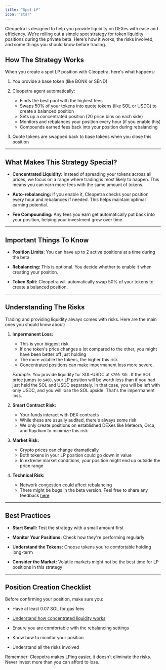 ```yaml
---
title: "Spot LP"
icon: "star"
---
```


Cleopetra is designed to help you provide liquidity on DEXes with ease and efficiency. We’re rolling out a simple spot strategy for token liquidity positions during the private beta. Here's how it works, the risks involved, and some things you should know before trading.

## How The Strategy Works

When you create a spot LP position with Cleopetra, here's what happens:

1. You provide a base token (like BONK or SEND)

2. Cleopetra agent automatically:

   - Finds the best pool with the highest fees
   - Swaps 50% of your tokens into quote tokens (like SOL or USDC) to create a balanced position
   - Sets up a concentrated position (20 price bins on each side)
   - Monitors and rebalances your position every hour (if you enable this)
   - Compounds earned fees back into your position during rebalancing

3. Quote tokens are swapped back to base tokens when you close this position

---

## What Makes This Strategy Special?

- **Concentrated Liquidity:** Instead of spreading your tokens across all prices, we focus on a range where trading is most likely to happen. This means you can earn more fees with the same amount of tokens.

- **Auto-rebalancing:** If you enable it, Cleopetra checks your position every hour and rebalances if needed. This helps maintain optimal earning potential.

- **Fee Compounding:** Any fees you earn get automatically put back into your position, helping your investment grow over time.

---

## Important Things To Know

- **Position Limits:** You can have up to 2 active positions at a time during the beta.

- **Rebalancing:** This is optional. You decide whether to enable it when creating your position.

- **Token Split:** Cleopetra will automatically swap 50% of your tokens to create a balanced position.

---

## Understanding The Risks

Trading and providing liquidity always comes with risks. Here are the main ones you should know about:

1. **Impermanent Loss:**

   - This is your biggest risk
   - If one token's price changes a lot compared to the other, you might have been better off just holding
   - The more volatile the tokens, the higher this risk
   - Concentrated positions can make impermanent loss more severe.

   _Example:_ You provide liquidity for SOL-USDC at `$200 SOL`. If the SOL price jumps to `$400`, your LP position will be worth less than if you had just held the SOL and USDC separately. In that case, you will be left with only USDC, and you will lose the SOL upside. That's the impermanent loss.

2. **Smart Contract Risk:**

   - Your funds interact with DEX contracts
   - While these are usually audited, there's always some risk
   - We only create positions on established DEXes like Meteora, Orca, and Raydium to minimize this risk

3. **Market Risk:**

   - Crypto prices can change dramatically
   - Both tokens in your LP position could go down in value
   - In extreme market conditions, your position might end up outside the price range

4. **Technical Risk:**

   - Network congestion could affect rebalancing
   - There might be bugs in the beta version. Feel free to share any feedback [here](https://t.me/+En1Tld3r2z80YmE1)

---

## Best Practices

- **Start Small:** Test the strategy with a small amount first

- **Monitor Your Positions:** Check how they're performing regularly

- **Understand the Tokens:** Choose tokens you're comfortable holding long-term

- **Consider the Market:** Volatile markets might not be the best time for LP positions in this strategy

---

## Position Creation Checklist

Before confirming your position, make sure you:

- Have at least 0.07 SOL for gas fees

- [Understand how concentrated liquidity works](https://docs.uniswap.org/concepts/protocol/concentrated-liquidity)

- Ensure you are comfortable with the rebalancing settings

- Know how to monitor your position

- Understand all the risks involved


<Note>

Remember: Cleopetra makes LPing easier, it doesn't eliminate the risks. Never invest more than you can afford to lose.

</Note>